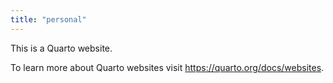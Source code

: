 ```yaml
---
title: "personal"
---
```


This is a Quarto website.

To learn more about Quarto websites visit <https://quarto.org/docs/websites>.
